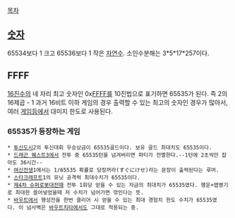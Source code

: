 [[목차]]
== [[숫자]] ==
65534보다 1 크고 65536보다 1 작은 [[자연수]].
소인수분해는 3*5*17*257이다.
== FFFF ==
[[16진수]]의 네 자리 최고 숫자인 0x[[FF]]FF를 10진법으로 표기하면 65535가 된다. 즉 2의 16제곱 - 1
과거 16비트 이하 게임의 경우 출력할 수 있는 최고의 숫자인 경우가 많아서, 여러 [[게임]]등에서 대미지 한도로 사용된다.
=== 65535가 등장하는 게임 ===
 * [[투신도시]]2의 투신대회 우승상금이 65535골드이다. 보유 골드 최대치도 65535이다.
 * [[드래곤 퀘스트3]]에서 전투 중 65535턴을 넘겨버리면 파티가 전멸한다.--1턴에 2초씩만 잡아도 36시간--
 * [[여신전생]]1에서는 1/65535 확률로 당장꺼라(すぐにけせ)라는 문장이 출력된다는 루머.
 * [[스타크래프트]]1의 유닛 공격력 최대수치가 65535이다.
 * [[제4차 슈퍼로봇대전]]때 전투 1회당 얻을 수 있는 자금의 최대치가 65535였다. 행운+맵병기로 최대한 쓸어넣었을때 저 수치가 넘어가면 깎인다는 뜻.
 * [[바우트]]에서 행성전을 한번 클리어 시 얻을 수 있는 최대 경험치 한도 수치가 65535였다. 이 넘사벽은 [[바우트치타]]에서도 그대로 적용되는 중.
